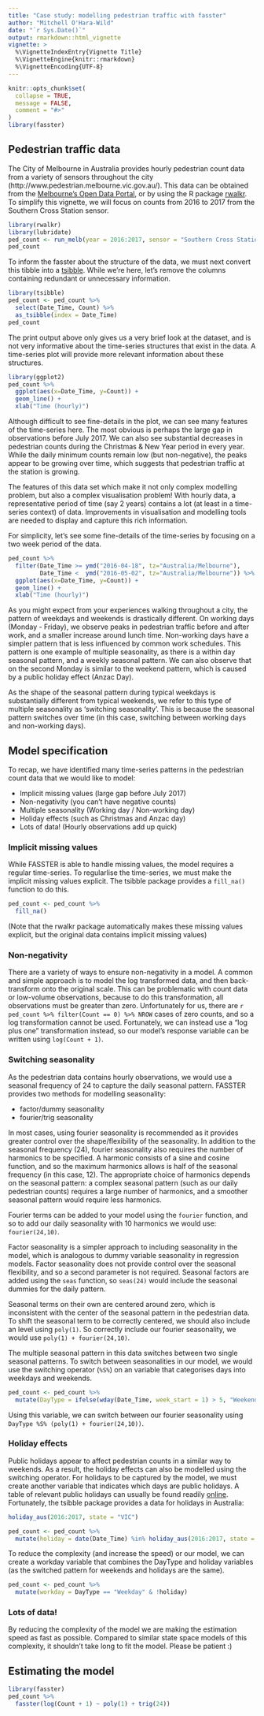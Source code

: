 ```yaml
---
title: "Case study: modelling pedestrian traffic with fasster"
author: "Mitchell O'Hara-Wild"
date: "`r Sys.Date()`"
output: rmarkdown::html_vignette
vignette: >
  %\VignetteIndexEntry{Vignette Title}
  %\VignetteEngine{knitr::rmarkdown}
  %\VignetteEncoding{UTF-8}
---
```


```r
knitr::opts_chunk$set(
  collapse = TRUE,
  message = FALSE,
  comment = "#>"
)
library(fasster)
```

## Pedestrian traffic data

The City of Melbourne in Australia provides hourly pedestrian count data from a variety of sensors throughout the city (http://www.pedestrian.melbourne.vic.gov.au/). This data can be obtained from the [Melbourne's Open Data Portal](https://data.melbourne.vic.gov.au/Transport-Movement/Pedestrian-volume-updated-monthly-/b2ak-trbp), or by using the R package [rwalkr](https://cran.r-project.org/web/packages/rwalkr/index.html). To simplify this vignette, we will focus on counts from 2016 to 2017 from the Southern Cross Station sensor.

```r
library(rwalkr)
library(lubridate)
ped_count <- run_melb(year = 2016:2017, sensor = "Southern Cross Station")
ped_count
```

To inform the fasster about the structure of the data, we must next convert this tibble into a [tsibble](https://pkg.earo.me/tsibble/).
While we're here, let's remove the columns containing redundant or unnecessary information.
```r
library(tsibble)
ped_count <- ped_count %>%
  select(Date_Time, Count) %>%
  as_tsibble(index = Date_Time)
ped_count
```

The print output above only gives us a very brief look at the dataset, and is not very informative about the time-series structures that exist in the data. A time-series plot will provide more relevant information about these structures.

```r
library(ggplot2)
ped_count %>%
  ggplot(aes(x=Date_Time, y=Count)) + 
  geom_line() + 
  xlab("Time (hourly)")
```

Although difficult to see fine-details in the plot, we can see many features of the time-series here. The most obvious is perhaps the large gap in observations before July 2017. We can also see substantial decreases in pedestrian counts during the Christmas & New Year period in every year. While the daily minimum counts remain low (but non-negative), the peaks appear to be growing over time, which suggests that pedestrian traffic at the station is growing.

The features of this data set which make it not only complex modelling problem, but also a complex visualisation problem! With hourly data, a representative period of time (say 2 years) contains a lot (at least in a time-series context) of data. Improvements in visualisation and modelling tools are needed to display and capture this rich information.

For simplicity, let's see some fine-details of the time-series by focusing on a two week period of the data.
```r
ped_count %>%
  filter(Date_Time >= ymd("2016-04-18", tz="Australia/Melbourne"), 
         Date_Time <  ymd("2016-05-02", tz="Australia/Melbourne")) %>%
  ggplot(aes(x=Date_Time, y=Count)) + 
  geom_line() + 
  xlab("Time (hourly)")
```

As you might expect from your experiences walking throughout a city, the pattern of weekdays and weekends is drastically different. On working days (Monday - Friday), we observe peaks in pedestrian traffic before and after work, and a smaller increase around lunch time. Non-working days have a simpler pattern that is less influenced by common work schedules. This pattern is one example of multiple seasonality, as there is a within day seasonal pattern, and a weekly seasonal pattern. We can also observe that on the second Monday is similar to the weekend pattern, which is caused by a public holiday effect (Anzac Day).

As the shape of the seasonal pattern during typical weekdays is substantially different from typical weekends, we refer to this type of multiple seasonality as 'switching seasonality'. This is because the seasonal pattern switches over time (in this case, switching between working days and non-working days).

## Model specification
To recap, we have identified many time-series patterns in the pedestrian count data that we would like to model:

* Implicit missing values (large gap before July 2017)
* Non-negativity (you can't have negative counts)
* Multiple seasonality (Working day / Non-working day)
* Holiday effects (such as Christmas and Anzac day)
* Lots of data! (Hourly observations add up quick)

### Implicit missing values
While FASSTER is able to handle missing values, the model requires a regular time-series. To regularlise the time-series, we must make the implicit missing values explicit. The tsibble package provides a `fill_na()` function to do this.
```r
ped_count <- ped_count %>%
  fill_na()
```

(Note that the rwalkr package automatically makes these missing values explicit, but the original data contains implicit missing values)

### Non-negativity
There are a variety of ways to ensure non-negativity in a model. A common and simple approach is to model the log transformed data, and then back-transform onto the original scale. This can be problematic with count data or low-volume observations, because to do this transformation, all observations must be greater than zero. Unfortunately for us, there are `r ped_count %>% filter(Count == 0) %>% NROW` cases of zero counts, and so a log transformation cannot be used. Fortunately, we can instead use a "log plus one" transformation instead, so our model's response variable can be written using `log(Count + 1)`.

### Switching seasonality
As the pedestrian data contains hourly observations, we would use a seasonal frequency of 24 to capture the daily seasonal pattern.
FASSTER provides two methods for modelling seasonality:

* factor/dummy seasonality
* fourier/trig seasonality

In most cases, using fourier seasonality is recommended as it provides greater control over the shape/flexibility of the seasonality. In addition to the seasonal frequency (24), fourier seasonality also requires the number of harmonics to be specified. A harmonic consists of a sine and cosine function, and so the maximum harmonics allows is half of the seasonal frequency (in this case, 12). The appropriate choice of harmonics depends on the seasonal pattern: a complex seasonal pattern (such as our daily pedestrian counts) requires a large number of harmonics, and a smoother seasonal pattern would require less harmonics.

Fourier terms can be added to your model using the `fourier` function, and so to add our daily seasonality with 10 harmonics we would use: `fourier(24,10)`.

Factor seasonality is a simpler approach to including seasonality in the model, which is analogous to dummy variable seasonality in regression models. Factor seasonality does not provide control over the seasonal flexibility, and so a second parameter is not required. Seasonal factors are added using the `seas` function, so `seas(24)` would include the seasonal dummies for the daily pattern.

Seasonal terms on their own are centered around zero, which is inconsistent with the center of the seasonal pattern in the pedestrian data. To shift the seasonal term to be correctly centered, we should also include an level using `poly(1)`. So correctly include our fourier seasonality, we would use `poly(1) + fourier(24,10)`.

The multiple seasonal pattern in this data switches between two single seasonal patterns. To switch between seasonalities in our model, we would use the switching operator (`%S%`) on an variable that categorises days into weekdays and weekends.
```r
ped_count <- ped_count %>%
  mutate(DayType = ifelse(wday(Date_Time, week_start = 1) > 5, "Weekend", "Weekday"))
```

Using this variable, we can switch between our fourier seasonality using `DayType %S% (poly(1) + fourier(24,10))`.

### Holiday effects
Public holidays appear to affect pedestrian counts in a similar way to weekends. As a result, the holiday effects can also be modelled using the switching operator. For holidays to be captured by the model, we must create another variable that indicates which days are public holidays. A table of relevant public holidays can usually be found readily [online](http://www.business.vic.gov.au/victorian-public-holidays-and-daylight-saving/victorian-public-holidays-2016-2017). Fortunately, the tsibble package provides a data for holidays in Australia:
```r
holiday_aus(2016:2017, state = "VIC")
```


```r
ped_count <- ped_count %>%
  mutate(holiday = date(Date_Time) %in% holiday_aus(2016:2017, state = "VIC")$date)
```

To reduce the complexity (and increase the speed) or our model, we can create a workday variable that combines the DayType and holiday variables (as the switched pattern for weekends and holidays are the same).
```r
ped_count <- ped_count %>%
  mutate(workday = DayType == "Weekday" & !holiday)
```

### Lots of data!
By reducing the complexity of the model we are making the estimation speed as fast as possible. Compared to similar state space models of this complexity, it shouldn't take long to fit the model. Please be patient :)

## Estimating the model

```r
library(fasster)
ped_count %>%
  fasster(log(Count + 1) ~ poly(1) + trig(24))
```

